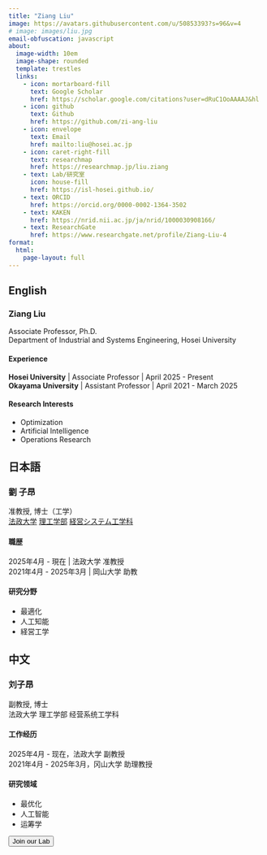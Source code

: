 ```yaml
---
title: "Ziang Liu"
image: https://avatars.githubusercontent.com/u/50853393?s=96&v=4
# image: images/liu.jpg
email-obfuscation: javascript
about:
  image-width: 10em
  image-shape: rounded
  template: trestles
  links:
    - icon: mortarboard-fill
      text: Google Scholar
      href: https://scholar.google.com/citations?user=dRuC1OoAAAAJ&hl
    - icon: github
      text: Github
      href: https://github.com/zi-ang-liu
    - icon: envelope
      text: Email
      href: mailto:liu@hosei.ac.jp
    - icon: caret-right-fill
      text: researchmap
      href: https://researchmap.jp/liu.ziang
    - text: Lab/研究室
      icon: house-fill
      href: https://isl-hosei.github.io/
    - text: ORCID
      href: https://orcid.org/0000-0002-1364-3502
    - text: KAKEN
      href: https://nrid.nii.ac.jp/ja/nrid/1000030908166/
    - text: ResearchGate
      href: https://www.researchgate.net/profile/Ziang-Liu-4
format: 
  html:
    page-layout: full
---
```


::: {.panel-tabset}
## English
### Ziang Liu
<!-- Ziang Liu is an Associate Professor in the [Department of Industrial and Systems Engineering](https://ise-hp.ws.hosei.ac.jp/) at [Hosei University](https://www.hosei.ac.jp/). He is the head of the [Intelligent Systems Laboratory](https://isl-hosei.github.io/), conducting research in the fields of operations research, optimization, and machine learning. -->
Associate Professor, Ph.D.   
Department of Industrial and Systems Engineering, Hosei University

#### Experience

**Hosei University** | Associate Professor | April 2025 - Present    
**Okayama University** | Assistant Professor | April 2021 - March 2025

#### Research Interests
- Optimization
- Artificial Intelligence
- Operations Research

## 日本語
### 劉 子昂 
准教授, ​博士（工学）   
[​法政大学](https://www.hosei.ac.jp/)
[理工学部](https://www.hosei.ac.jp/riko/)
[経営システム工学科](https://ise-hp.ws.hosei.ac.jp/)

#### 職歴

2025年4月 - 現在 |  法政大学 准教授    
2021年4月 - 2025年3月 |  岡山大学 助教

#### 研究分野

- 最適化
- 人工知能
- 経営工学

## 中文
### 刘子昂   
副教授, 博士  
法政大学 理工学部 经营系统工学科

#### 工作经历

2025年4月 - 现在，法政大学 副教授    
2021年4月 - 2025年3月，冈山大学 助理教授

#### 研究领域
- 最优化
- 人工智能
- 运筹学
:::

<a href="https://isl-hosei.github.io/join.html">
  <button type="button" class="btn btn-primary">Join our Lab</button>
</a>